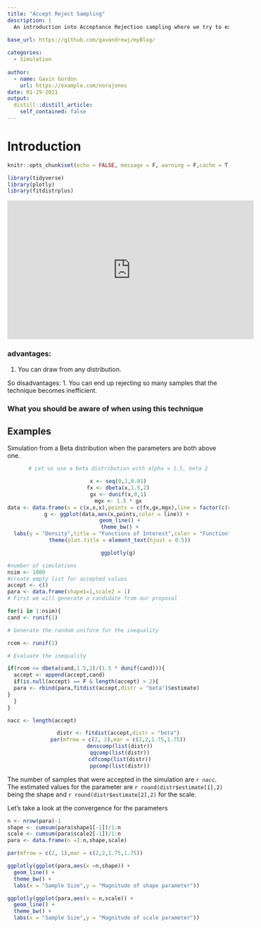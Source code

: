 ```yaml
---
title: "Accept Reject Sampling"
description: |
  An introduction into Acceptance Rejection sampling where we try to explore the technique and understand the nuances in using it appropriately.
  
base_url: https://github.com/gavandrewj/myBlog/

categories:
  - Simulation
  
author:
  - name: Gavin Gordon
    url: https://example.com/norajones
date: 01-29-2021
output:
  distill::distill_article:
    self_contained: false
---
```


# Introduction


```r
knitr::opts_chunk$set(echo = FALSE, message = F, warning = F,cache = T)
```

```r
library(tidyverse)
library(plotly)
library(fitdistrplus)
```

<iframe width="560" height="315" src="https://www.youtube.com/embed/OXDqjdVVePY" frameborder="0" allow="accelerometer; autoplay; clipboard-write; encrypted-media; gyroscope; picture-in-picture" allowfullscreen></iframe>

### advantages:
1. You can draw from any distribution.  


So disadvantages:
1. You can end up rejecting so many samples that the technique becomes inefficient. 


### What you should be aware of when using this technique



## Examples 
Simulation from a Beta distribution when the parameters are both above one. 

<center>
```r
# Let us use a beta distribution with alpha = 1.5, beta 2

x <- seq(0,1,0.01)
fx <- dbeta(x,1.5,2)
gx <- dunif(x,0,1)
mgx <- 1.5 * gx
data <- data.frame(x = c(x,x,x),points = c(fx,gx,mgx),line = factor(c(rep("fx",101),rep("gx",101),rep("Mgx",101))))
g <- ggplot(data,aes(x,points,color = line)) + 
  geom_line() + 
  theme_bw() + 
  labs(y = "Density",title = "Functions of Interest",color = "Function") + 
  theme(plot.title = element_text(hjust = 0.5)) 

ggplotly(g)
```
</center>

```r
#number of simulations
nsim <- 1000
#create empty list for accepted values
accept <- c()
para <- data.frame(shape1=1,scale2 = 1)
# First we will generate a candidate from our proposal 

for(i in 1:nsim){
cand <- runif(1)

# Generate the random uniform for the inequality 

rcom <- runif(1)

# Evaluate the inequality

if(rcom <= dbeta(cand,1.5,2)/(1.5 * dunif(cand))){
  accept <- append(accept,cand) 
  if(is.null(accept) == F & length(accept) > 2){
  para <- rbind(para,fitdist(accept,distr = "beta")$estimate)
}
  }
}  

nacc <- length(accept)
```

<center>
```r
distr <- fitdist(accept,distr = "beta")
par(mfrow = c(2, 2),mar = c(2,2,1.75,1.75))
 denscomp(list(distr))
 qqcomp(list(distr))
 cdfcomp(list(distr))
 ppcomp(list(distr))

```
</center>

The number of samples that were accepted in the simulation are `r nacc`. The estimated values for the parameter are `r round(distr$estimate[1],2)` being the shape and `r round(distr$estimate[2],2)` for the scale. 

Let's take a look at the convergence for the parameters

```r
n <- nrow(para)-1
shape <- cumsum(para$shape1[-1])/1:n
scale <- cumsum(para$scale2[-1])/1:n
para <- data.frame(n =1:n,shape,scale)

par(mfrow = c(2, 1),mar = c(2,2,1.75,1.75))

ggplotly(ggplot(para,aes(x =n,shape)) + 
  geom_line() + 
  theme_bw() + 
  labs(x = "Sample Size",y = "Magnitude of shape parameter"))

ggplotly(ggplot(para,aes(x = n,scale)) + 
  geom_line() + 
  theme_bw() + 
  labs(x = "Sample Size",y = "Magnitude of scale parameter"))

```
